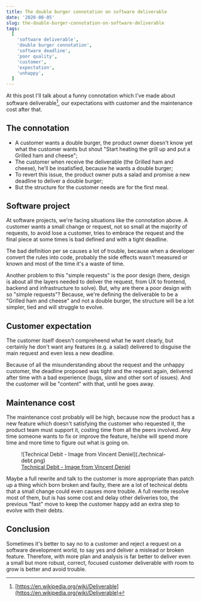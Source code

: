 ```yaml
---
title: The double burger connotation on software deliverable
date: '2020-08-05'
slug: the-double-burger-connotation-on-software-deliverable
tags:
  [
    'software deliverable',
    'double burger connotation',
    'software deadline',
    'poor quality',
    'customer',
    'expectation',
    'unhappy',
  ]
---
```


At this post I'll talk about a funny connotation which I've made about software deliverable[^1], our
expectations with customer and the maintenance cost after that.

## The connotation

- A customer wants a double burger, the product owner doesn't know yet what the customer wants but
  shout "Start heating the grill up and put a Grilled ham and cheese";
- The customer when receive the deliverable (the Grilled ham and cheese), he'll be insatisfied,
  because he wants a double burger;
- To revert this issue, the product owner puts a salad and promise a new deadline to deliver a
  double burger;
- But the structure for the customer needs are for the first meal.

## Software project

At software projects, we're facing situations like the connotation above. A customer wants a small
change or request, not so small at the majority of requests, to avoid lose a customer, tries to
embrace the request and the final piece at some times is bad defined and with a tight deadline.

The bad definition per se causes a lot of trouble, because when a developer convert the rules into
code, probably the side effects wasn't measured or known and most of the time it's a waste of time.

Another problem to this "simple requests" is the poor design (here, design is about all the layers
needed to deliver the request, from UX to frontend, backend and infrastructure to solve). But, why
are there a poor design with so "simple requests"? Because, we're defining the deliverable to be a
"Grilled ham and cheese" and not a double burger, the structure will be a lot simpler, tied and will
struggle to evolve.

## Customer expectation

The customer itself doesn't compreheend what he want clearly, but certainly he don't want any
features (e.g. a salad) delivered to disguise the main request and even less a new deadline.

Because of all the misunderstanding about the request and the unhappy customer, the deadline
proposed was tight and the request again, delivered after time with a bad experience (bugs, slow and
other sort of issues). And the customer will be "content" with that, until he goes away.

## Maintenance cost

The maintenance cost probably will be high, because now the product has a new feature which doesn't
satisfying the customer who requested it, the product team must support it, costing time from all
the peers involved. Any time someone wants to fix or improve the feature, he/she will spend more
time and more time to figure out what is going on.

<figure>
![Technical Debit - Image from Vincent Deniel](./technical-debt.png)
<figcaption class='flex flex-row items-center justify-center text-gray-700 text-sm'>
  <a href="https://vincentdnl.com/drawings/technical-debt" target="_blank" rel="noopener noreferrer">Technical Debit - Image from Vincent Deniel</a>
</figcaption>
</figure>

Maybe a full rewrite and talk to the customer is more appropriate than patch up a thing which born
broken and faulty, there are a lot of technical debts that a small change could even causes more
trouble. A full rewrite resolve most of them, but is has some cost and delay other deliveries too,
the previous "fast" move to keep the customer happy add an extra step to evolve with their debts.

## Conclusion

Sometimes it's better to say no to a customer and reject a request on a software development
world, to say yes and deliver a mislead or broken feature. Therefore, with more plan and analysis is
far better to deliver even a small but more robust, correct, focused customer deliverable with room
to grow is better and avoid trouble.

[^1]: [https://en.wikipedia.org/wiki/Deliverable](https://en.wikipedia.org/wiki/Deliverable)
